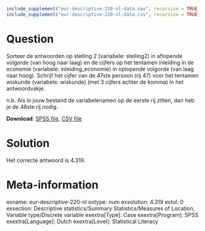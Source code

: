 ```{r, echo = FALSE, results = "hide"}
include_supplement("eur-descriptive-220-nl-data.sav", recursive = TRUE)
include_supplement("eur-descriptive-220-nl-data.csv", recursive = TRUE)
```

Question
========
Sorteer de antwoorden op stelling 2 (variabele: stelling2) in aflopende volgorde (van hoog naar laag) en de cijfers op het tentamen inleiding in de economie (variabele: inleiding_economie) in oplopende volgorde (van laag naar hoog). Schrijf het cijfer van de 47ste persoon (rij 47) voor het tentamen wiskunde (variabele: wiskunde) (met 3 cijfers achter de komma) in het antwoordvakje.

n.b. Als in jouw bestand de variabelenamen op de eerste rij zitten, dan heb je de 48ste rij nodig.

**Download**: [SPSS file](eur-descriptive-220-nl-data.sav), [CSV file](eur-descriptive-220-nl-data.csv)


Solution
========
Het correcte antwoord is 4.319.


Meta-information
================
exname: eur-descriptive-220-nl
extype: num
exsolution: 4.319
extol: 0
exsection: Descriptive statistics/Summary Statistics/Measures of Location, Variable type/Discrete variable
exextra[Type]: Case
exextra[Program]: SPSS
exextra[Language]: Dutch
exextra[Level]: Statistical Literacy
